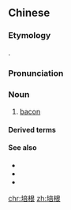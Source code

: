 ==Chinese==
{{zh-forms}}

===Etymology===
{{bor|zh|en|bacon}}.

===Pronunciation===
{{zh-pron
|m=péigēn
|c=pui4 gan1
|w=3be ken
|cat=n
}}

===Noun===
{{zh-noun}}

# [[bacon]]

====Derived terms====
{{zh-der|培根蛋醬|培根蛋麵}}

====See also====
* {{zh-l|鹹肉}}
* {{zh-l|熏肉}}
* {{zh-l|熏鹹肉}}

{{zh-cat|Meats}}

[[chr:培根]]
[[zh:培根]]